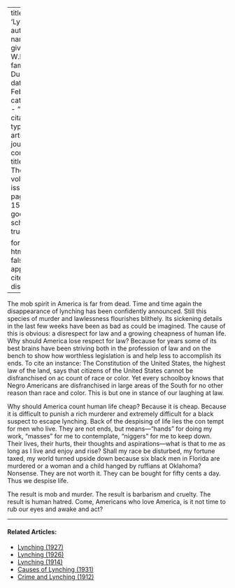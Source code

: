 
---
title: 'Lynching'
author:
  - name:
      given: W.E.B.
      family: Du Bois
date: Feb. 1911
categories: 
  - ""
citation: 
  type: article-journal
  container-title: The Crisis
  volume: 2
  issue: 4
  page: 158-159
google-scholar: true

format:
  html:
    toc: false
    appendix-cite-as: display
---


The mob spirit in America is far from dead. Time and time again the disappearance of lynching has been confidently announced. Still this species of murder and lawlessness flourishes blithely. Its sickening details in the last few weeks have been as bad as could be imagined. The cause of this is obvious: a disrespect for law and a growing cheapness of human life. Why should America lose respect for law? Because for years some of its best brains have been striving both in the profession of law and on the bench to show how worthless legislation is and help­ less to accomplish its ends. To cite an instance: The Constitution of the United States, the highest law of the land, says that citizens of the United States cannot be disfranchised on ac­ count of race or color. Yet every schoolboy knows that Negro Americans are disfranchised in large areas of the South for no other reason than race and color. This is but one in­ stance of our laughing at law.

Why should America count human life cheap? Because it is cheap. Because it is difficult to punish a rich murderer and extremely difficult for a black suspect to escape lynching. Back of the despising of life lies the con­ tempt for men who live. They are not ends, but means---"hands" for doing my work, "masses" for me to contemplate, "niggers" for me to keep down. Their lives, their hurts, their thoughts and aspirations---what is that to me as long as I live and enjoy and rise? Shall my race be disturbed, my fortune taxed, my world turned upside down because six black men in Florida are murdered or a woman and a child hanged by ruffians at Oklahoma? Nonsense. They are not worth it. They can be bought for fifty cents a day. Thus we despise life.

The result is mob and murder. The result is barbarism and cruelty. The result is human hatred. Come, Americans who love America, is it not time to rub our eyes and awake and act?

<!-- Similar articles start here -->

<hr>
#### Related Articles:

* [Lynching (1927)](/Volumes/33/04/lynching.html)
* [Lynching (1926)](/Volumes/32/01/lynching.html)
* [Lynching (1914)](/Volumes/07/05/lynching.html)
* [Causes of Lynching (1931)](/Volumes/38/04/causes_of_lynching.html)
* [Crime and Lynching (1912)](/Volumes/03/03/crime_and_lynching.html)

<!-- Similar articles end here -->